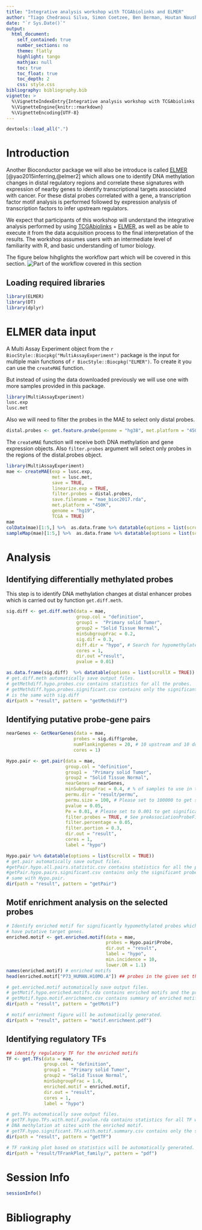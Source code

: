 ```yaml
---
title: "Integrative analysis workshop with TCGAbiolinks and ELMER"
author: "Tiago Chedraoui Silva, Simon Coetzee, Ben Berman, Houtan Noushmehr"
date: "`r Sys.Date()`"
output: 
  html_document:
    self_contained: true
    number_sections: no
    theme: flatly
    highlight: tango
    mathjax: null
    toc: true
    toc_float: true
    toc_depth: 2
    css: style.css
bibliography: bibliography.bib    
vignette: >
  %\VignetteIndexEntry{Integrative analysis workshop with TCGAbiolinks and ELMER}
  %\VignetteEngine{knitr::rmarkdown}
  %\VignetteEncoding{UTF-8}
---
```


```r
devtools::load_all(".")
```

# Introduction

Another Bioconductor package we will also be introduce is called 
[ELMER](http://bioconductor.org/packages/ELMER/) [@yao2015inferring,@elmer2] which allows 
one to identify DNA methylation changes in distal regulatory regions and correlate 
these signatures with expression of nearby genes to identify transcriptional 
targets associated with cancer. For these distal probes correlated with a gene, 
a transcription factor motif analysis is performed followed by expression 
analysis of transcription factors to infer upstream regulators.

We expect that participants of this workshop will understand the integrative 
analysis performed by using 
[TCGAbiolinks](http://bioconductor.org/packages/TCGAbiolinks/) + 
[ELMER](http://bioconductor.org/packages/ELMER/), as well as be able to execute 
it from the data acquisition process to the final interpretation of the results. 
The workshop assumes users with an intermediate level of familiarity with R, 
and basic understanding of tumor biology. 

The figure below hihglights the workflow part which will be covered in this section.
![Part of the workflow covered in this section](figures/workflow_ELMER.png)

## Loading required libraries

```r
library(ELMER)
library(DT)
library(dplyr)
```

# ELMER data input


A Multi Assay Experiment object from the `r BiocStyle::Biocpkg("MultiAssayExperiment")` 
package is the input for multiple main functions of `r BiocStyle::Biocpkg("ELMER")`. 
To create it you can use the `createMAE` function.

But instead of using the data downloaded previously we will use one with more samples provided
in this package.
```r
library(MultiAssayExperiment)
lusc.exp
lusc.met
```

Also we will need to filter the probes in the MAE to select only distal probes.
```r
distal.probes <- get.feature.probe(genome = "hg38", met.platform = "450K")
```

The `createMAE` function will receive both DNA methylation and gene expression objects.
Also `filter.probes` argument will select only probes in the regions of the distal.probes
object. 

```r
library(MultiAssayExperiment)
mae <- createMAE(exp = lusc.exp, 
                 met = lusc.met,
                 save = TRUE,
                 linearize.exp = TRUE,
                 filter.probes = distal.probes,
                 save.filename = "mae_bioc2017.rda",
                 met.platform = "450K",
                 genome = "hg19",
                 TCGA = TRUE)
mae
colData(mae)[1:5,] %>%  as.data.frame %>% datatable(options = list(scrollX = TRUE))
sampleMap(mae)[1:5,] %>%  as.data.frame %>% datatable(options = list(scrollX = TRUE))
```


# Analysis

## Identifying differentially methylated probes

This step is to identify DNA methylation changes at distal enhancer probes which is
carried out by function `get.diff.meth`.

```r
sig.diff <- get.diff.meth(data = mae, 
                          group.col = "definition",
                          group1 =  "Primary solid Tumor",
                          group2 = "Solid Tissue Normal",
                          minSubgroupFrac = 0.2,
                          sig.dif = 0.3,
                          diff.dir = "hypo", # Search for hypomethylated probes in group 1
                          cores = 1, 
                          dir.out ="result", 
                          pvalue = 0.01)
```

```r
as.data.frame(sig.diff)  %>% datatable(options = list(scrollX = TRUE))
# get.diff.meth automatically save output files. 
# getMethdiff.hypo.probes.csv contains statistics for all the probes.
# getMethdiff.hypo.probes.significant.csv contains only the significant probes which
# is the same with sig.diff
dir(path = "result", pattern = "getMethdiff")  
```

## Identifying putative probe-gene pairs

```r
nearGenes <- GetNearGenes(data = mae, 
                         probes = sig.diff$probe, 
                         numFlankingGenes = 20, # 10 upstream and 10 dowstream genes
                         cores = 1)

Hypo.pair <- get.pair(data = mae,
                      group.col = "definition",
                      group1 =  "Primary solid Tumor",
                      group2 = "Solid Tissue Normal",
                      nearGenes = nearGenes,
                      minSubgroupFrac = 0.4, # % of samples to use in to create groups U/M
                      permu.dir = "result/permu",
                      permu.size = 100, # Please set to 100000 to get significant results
                      pvalue = 0.05,   
                      Pe = 0.01, # Please set to 0.001 to get significant results
                      filter.probes = TRUE, # See preAssociationProbeFiltering function
                      filter.percentage = 0.05,
                      filter.portion = 0.3,
                      dir.out = "result",
                      cores = 1,
                      label = "hypo")
```

```r
Hypo.pair %>% datatable(options = list(scrollX = TRUE))
# get.pair automatically save output files. 
#getPair.hypo.all.pairs.statistic.csv contains statistics for all the probe-gene pairs.
#getPair.hypo.pairs.significant.csv contains only the significant probes which is 
# same with Hypo.pair.
dir(path = "result", pattern = "getPair") 
```


## Motif enrichment analysis on the selected probes
```r
# Identify enriched motif for significantly hypomethylated probes which 
# have putative target genes.
enriched.motif <- get.enriched.motif(data = mae,
                                     probes = Hypo.pair$Probe, 
                                     dir.out = "result", 
                                     label = "hypo",
                                     min.incidence = 10,
                                     lower.OR = 1.1)
names(enriched.motif) # enriched motifs
head(enriched.motif["P73_HUMAN.H10MO.A"]) ## probes in the given set that have TP53 motif.

# get.enriched.motif automatically save output files. 
# getMotif.hypo.enriched.motifs.rda contains enriched motifs and the probes with the motif. 
# getMotif.hypo.motif.enrichment.csv contains summary of enriched motifs.
dir(path = "result", pattern = "getMotif") 

# motif enrichment figure will be automatically generated.
dir(path = "result", pattern = "motif.enrichment.pdf") 
```


## Identifying regulatory TFs

```r
## identify regulatory TF for the enriched motifs
TF <- get.TFs(data = mae, 
              group.col = "definition",
              group1 =  "Primary solid Tumor",
              group2 = "Solid Tissue Normal",
              minSubgroupFrac = 1.0,
              enriched.motif = enriched.motif,
              dir.out = "result", 
              cores = 1, 
              label = "hypo")
```

```r
# get.TFs automatically save output files. 
# getTF.hypo.TFs.with.motif.pvalue.rda contains statistics for all TF with average 
# DNA methylation at sites with the enriched motif.
# getTF.hypo.significant.TFs.with.motif.summary.csv contains only the significant probes.
dir(path = "result", pattern = "getTF")  

# TF ranking plot based on statistics will be automatically generated.
dir(path = "result/TFrankPlot_family/", pattern = "pdf") 
```
# Session Info

```r
sessionInfo()
```

# Bibliography
